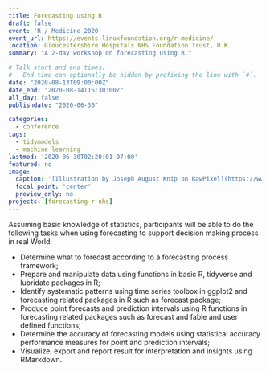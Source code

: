 ```yaml
---
title: Forecasting using R
draft: false
event: 'R / Medicine 2020'
event_url: https://events.linuxfoundation.org/r-medicine/
location: Gloucestershire Hospitals NHS Foundation Trust, U.K.
summary: "A 2-day workshop on forecasting using R."

# Talk start and end times.
#   End time can optionally be hidden by prefixing the line with `#`.
date: "2020-08-13T09:00:00Z"
date_end: "2020-08-14T16:30:00Z"
all_day: false
publishdate: "2020-06-30"

categories:
  - conference
tags:
  - tidymodels
  - machine learning
lastmod: '2020-06-30T02:20:01-07:00'
featured: no
image:
  caption: '[Illustration by Joseph August Knip on RawPixel](https://www.rawpixel.com/image/2370064/free-illustration-image-flower-vintage-watercolor)'
  focal_point: 'center'
  preview_only: no
projects: [forecasting-r-nhs]
---
```


Assuming basic knowledge of statistics, participants will be able to do the following tasks when using forecasting to support decision making process in real World:

- Determine what to forecast according to a forecasting process framework;
- Prepare and manipulate data using functions in basic R, tidyverse and lubridate packages in R;
- Identify systematic patterns using time series toolbox in ggplot2 and forecasting related packages in R such as forecast package;
- Produce point forecasts and prediction intervals using R functions in forecasting related packages such as forecast and fable and user defined functions;
- Determine the accuracy of forecasting models using statistical accuracy performance measures for point and prediction intervals;
- Visualize, export and report result for interpretation and insights using RMarkdown.